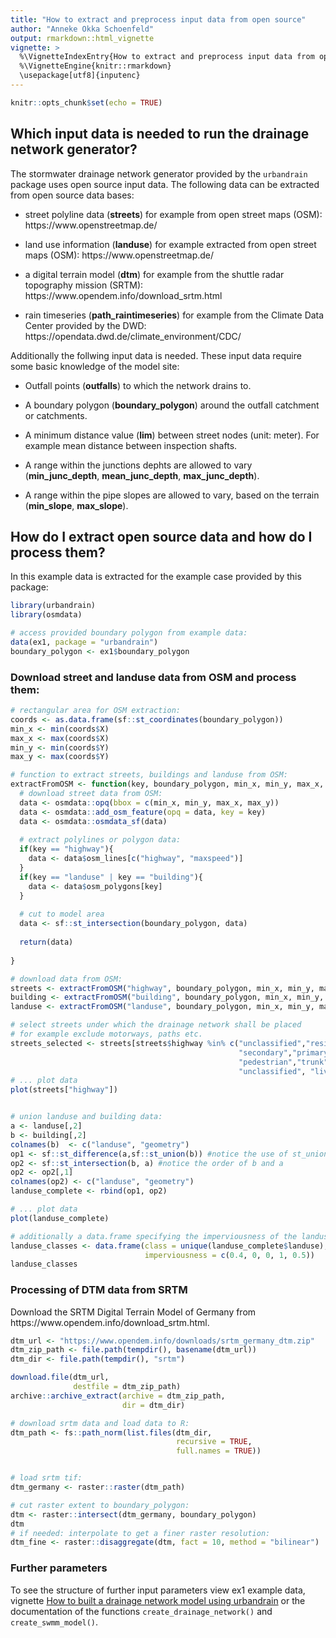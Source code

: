 ```yaml
---
title: "How to extract and preprocess input data from open source"
author: "Anneke Okka Schoenfeld"
output: rmarkdown::html_vignette
vignette: >
  %\VignetteIndexEntry{How to extract and preprocess input data from open source}
  %\VignetteEngine{knitr::rmarkdown}
  \usepackage[utf8]{inputenc}
---
```


```r
knitr::opts_chunk$set(echo = TRUE)
```

## Which input data is needed to run the drainage network generator?

The stormwater drainage network generator provided by the `urbandrain` package uses 
open source input data. The following data can be extracted from open source data 
bases:

- street polyline data (**streets**) for example from open street maps (OSM): 
https://www.openstreetmap.de/

- land use information (**landuse**) for example extracted from open street maps 
(OSM): https://www.openstreetmap.de/
- a digital terrain model (**dtm**) for example from the shuttle radar topography 
mission (SRTM): https://www.opendem.info/download_srtm.html

- rain timeseries (**path_raintimeseries**) for example from the Climate Data
Center provided by the DWD: https://opendata.dwd.de/climate_environment/CDC/

Additionally the follwing input data is needed. These input data require some 
basic knowledge of the model site:

- Outfall points (**outfalls**) to which the network drains to.

- A boundary polygon (**boundary_polygon**) around the outfall catchment or
catchments.

- A minimum distance value (**lim**) between street nodes (unit: meter). For 
example mean distance between inspection shafts.

- A range within the junctions dephts are allowed to vary (**min_junc_depth**, 
**mean_junc_depth**, **max_junc_depth**).

- A range within the pipe slopes are allowed to vary, based on the terrain 
(**min_slope**, **max_slope**).


## How do I extract open source data and how do I process them?

In this example data is extracted for the example case provided by this package:

```r
library(urbandrain)
library(osmdata)

# access provided boundary polygon from example data:
data(ex1, package = "urbandrain")
boundary_polygon <- ex1$boundary_polygon

```

### Download street and landuse data from OSM and process them:

```r
# rectangular area for OSM extraction:
coords <- as.data.frame(sf::st_coordinates(boundary_polygon))
min_x <- min(coords$X)
max_x <- max(coords$X)
min_y <- min(coords$Y)
max_y <- max(coords$Y)

# function to extract streets, buildings and landuse from OSM:
extractFromOSM <- function(key, boundary_polygon, min_x, min_y, max_x, max_y){
  # download street data from OSM:
  data <- osmdata::opq(bbox = c(min_x, min_y, max_x, max_y))
  data <- osmdata::add_osm_feature(opq = data, key = key)
  data <- osmdata::osmdata_sf(data)
  
  # extract polylines or polygon data:
  if(key == "highway"){
    data <- data$osm_lines[c("highway", "maxspeed")]
  }
  if(key == "landuse" | key == "building"){
    data <- data$osm_polygons[key]
  }
  
  # cut to model area
  data <- sf::st_intersection(boundary_polygon, data)
  
  return(data)
  
}

# download data from OSM:
streets <- extractFromOSM("highway", boundary_polygon, min_x, min_y, max_x, max_y)
building <- extractFromOSM("building", boundary_polygon, min_x, min_y, max_x, max_y)
landuse <- extractFromOSM("landuse", boundary_polygon, min_x, min_y, max_x, max_y)

# select streets under which the drainage network shall be placed
# for example exclude motorways, paths etc.
streets_selected <- streets[streets$highway %in% c("unclassified","residential","tertiary",
                                                   "secondary","primary",
                                                   "pedestrian","trunk",
                                                   "unclassified", "living_street"),]
# ... plot data
plot(streets["highway"])


# union landuse and building data:
a <- landuse[,2]
b <- building[,2]
colnames(b)  <- c("landuse", "geometry")
op1 <- sf::st_difference(a,sf::st_union(b)) #notice the use of st_union()
op2 <- sf::st_intersection(b, a) #notice the order of b and a
op2 <- op2[,1]
colnames(op2) <- c("landuse", "geometry")
landuse_complete <- rbind(op1, op2)

# ... plot data
plot(landuse_complete)

# additionally a data.frame specifying the imperviousness of the landuse classes is needed, for example:
landuse_classes <- data.frame(class = unique(landuse_complete$landuse), 
                              imperviousness = c(0.4, 0, 0, 1, 0.5))
landuse_classes

```

### Processing of DTM data from SRTM

Download the SRTM Digital Terrain Model of Germany from https://www.opendem.info/download_srtm.html.


```r
dtm_url <- "https://www.opendem.info/downloads/srtm_germany_dtm.zip"
dtm_zip_path <- file.path(tempdir(), basename(dtm_url))
dtm_dir <- file.path(tempdir(), "srtm")

download.file(dtm_url, 
              destfile = dtm_zip_path)
archive::archive_extract(archive = dtm_zip_path, 
                         dir = dtm_dir)

# download srtm data and load data to R:
dtm_path <- fs::path_norm(list.files(dtm_dir, 
                                     recursive = TRUE, 
                                     full.names = TRUE))


# load srtm tif:
dtm_germany <- raster::raster(dtm_path)

# cut raster extent to boundary_polygon:
dtm <- raster::intersect(dtm_germany, boundary_polygon)
dtm
# if needed: interpolate to get a finer raster resolution:
dtm_fine <- raster::disaggregate(dtm, fact = 10, method = "bilinear")


```

### Further parameters

To see the structure of further input parameters view ex1 example data, vignette 
[How to built a drainage network model using urbandrain](../How_to_built_a_drainage_network_model_using_urbandrain.html) 
or the documentation of the functions `create_drainage_network()` and `create_swmm_model()`.
